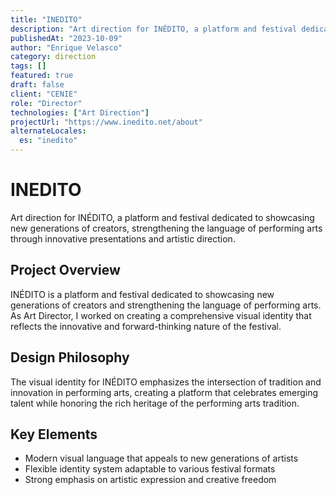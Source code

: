 ```yaml
---
title: "INEDITO"
description: "Art direction for INÉDITO, a platform and festival dedicated to showcasing new generations of creators, strengthening the language of performing arts through innovative presentations and artistic direction."
publishedAt: "2023-10-09"
author: "Enrique Velasco"
category: direction
tags: []
featured: true
draft: false
client: "CENIE"
role: "Director"
technologies: ["Art Direction"]
projectUrl: "https://www.inedito.net/about"
alternateLocales:
  es: "inedito"
---
```


# INEDITO

Art direction for INÉDITO, a platform and festival dedicated to showcasing new generations of creators, strengthening the language of performing arts through innovative presentations and artistic direction.

## Project Overview

INÉDITO is a platform and festival dedicated to showcasing new generations of creators and strengthening the language of performing arts. As Art Director, I worked on creating a comprehensive visual identity that reflects the innovative and forward-thinking nature of the festival.

## Design Philosophy

The visual identity for INÉDITO emphasizes the intersection of tradition and innovation in performing arts, creating a platform that celebrates emerging talent while honoring the rich heritage of the performing arts tradition.

## Key Elements

- Modern visual language that appeals to new generations of artists
- Flexible identity system adaptable to various festival formats
- Strong emphasis on artistic expression and creative freedom
